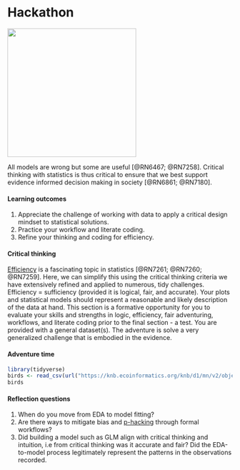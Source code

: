 # Hackathon {#hackathon}

![](./hackathon.png){width=3in}   

All models are wrong but some are useful [@RN6467; @RN7258]. Critical thinking with statistics is thus critical to ensure that we best support evidence informed decision making in society [@RN6861; @RN7180].    

#### Learning outcomes {-}  
1. Appreciate the challenge of working with data to apply a critical design mindset to statistical solutions.  
2. Practice your workflow and literate coding.   
3. Refine your thinking and coding for efficiency.    

#### Critical thinking {-}  
[Efficiency](https://en.wikipedia.org/wiki/Efficiency_(statistics)) is a fascinating topic in statistics [@RN7261; @RN7260; @RN7259]. Here, we can simplify this using the critical thinking criteria we have extensively refined and applied to numerous, tidy challenges. Efficiency = sufficiency (provided it is logical, fair, and accurate). Your plots and statistical models should represent a reasonable and likely description of the data at hand. This section is a formative opportunity for you to evaluate your skills and strengths in logic, efficiency, fair adventuring, workflows, and literate coding prior to the final section - a test. You are provided with a general dataset(s). The adventure is solve a very generalized challenge that is embodied in the evidence.    

#### Adventure time {-}  


```r
library(tidyverse)
birds <- read_csv(url("https://knb.ecoinformatics.org/knb/d1/mn/v2/object/urn%3Auuid%3Aa84a9673-878a-4c43-ba08-570b2d38bdc9"))
birds

```

#### Reflection questions {-}  
1. When do you move from EDA to model fitting?  
2. Are there ways to mitigate bias and [p-hacking](https://www.wired.com/story/were-all-p-hacking-now/) through formal workflows?  
3. Did building a model such as GLM align with critical thinking and intuition, i.e from critical thinking was it accurate and fair? Did the EDA-to-model process legitimately represent the patterns in the observations recorded. 
